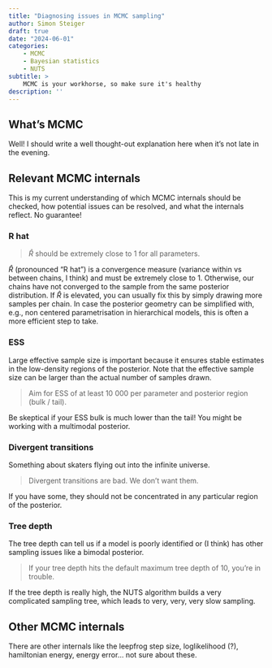 ```yaml
---
title: "Diagnosing issues in MCMC sampling"
author: Simon Steiger
draft: true
date: "2024-06-01"
categories:
    - MCMC
    - Bayesian statistics
    - NUTS
subtitle: >
    MCMC is your workhorse, so make sure it's healthy
description: ''
---
```


## What's MCMC

Well! I should write a well thought-out explanation here when it's not late in the evening.

## Relevant MCMC internals

This is my current understanding of which MCMC internals should be checked, how potential issues can be resolved, and what the internals reflect.
No guarantee!

### R hat

> $\hat{R}$ should be extremely close to 1 for all parameters.

$\hat{R}$ (pronounced "R hat") is a convergence measure (variance within vs between chains, I think) and must be extremely close to 1.
Otherwise, our chains have not converged to the sample from the same posterior distribution.
If $\hat{R}$ is elevated, you can usually fix this by simply drawing more samples per chain.
In case the posterior geometry can be simplified with, e.g., non centered parametrisation in hierarchical models, this is often a more efficient step to take.

### ESS

Large effective sample size is important because it ensures stable estimates in the low-density regions of the posterior.
Note that the effective sample size can be larger than the actual number of samples drawn.

> Aim for ESS of at least 10 000 per parameter and posterior region (bulk / tail).

Be skeptical if your ESS bulk is much lower than the tail!
You might be working with a multimodal posterior.


### Divergent transitions

Something about skaters flying out into the infinite universe.

> Divergent transitions are bad. We don't want them.

If you have some, they should not be concentrated in any particular region of the posterior.

### Tree depth

The tree depth can tell us if a model is poorly identified or (I think) has other sampling issues like a bimodal posterior.

> If your tree depth hits the default maximum tree depth of 10, you're in trouble.

If the tree depth is really high, the NUTS algorithm builds a very complicated sampling tree, which leads to very, very, very slow sampling.


## Other MCMC internals

There are other internals like the leepfrog step size, loglikelihood (?), hamiltonian energy, energy error... not sure about these.
